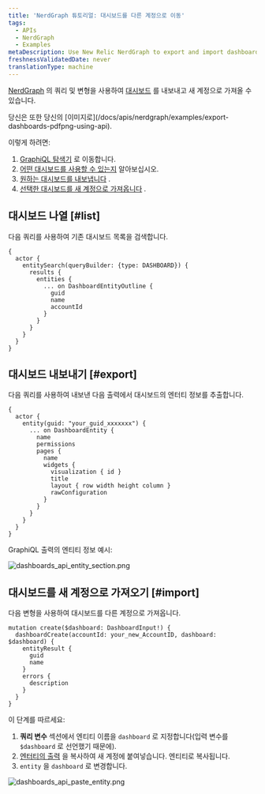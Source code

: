 ```yaml
---
title: 'NerdGraph 튜토리얼: 대시보드를 다른 계정으로 이동'
tags:
  - APIs
  - NerdGraph
  - Examples
metaDescription: Use New Relic NerdGraph to export and import dashboards.
freshnessValidatedDate: never
translationType: machine
---
```




[NerdGraph](/docs/apis/nerdgraph/get-started/introduction-new-relic-nerdgraph) 의 쿼리 및 변형을 사용하여 [대시보드](/docs/query-your-data/explore-query-data/dashboards/introduction-dashboards) 를 내보내고 새 계정으로 가져올 수 있습니다.

<Callout variant="tip">
  당신은 또한 당신의 <InlinePopover type="dashboards"/>[이미지로](/docs/apis/nerdgraph/examples/export-dashboards-pdfpng-using-api).
</Callout>

이렇게 하려면:

1. [GraphiQL 탐색기](https://api.newrelic.com/graphiql) 로 이동합니다.
2. [어떤 대시보드를 사용할 수 있는지](#list) 알아보십시오.
3. [원하는 대시보드를 내보냅니다](#export) .
4. [선택한 대시보드를 새 계정으로 가져옵니다](#import) .

## 대시보드 나열 [#list]

다음 쿼리를 사용하여 기존 대시보드 목록을 검색합니다.

```
{
  actor {
    entitySearch(queryBuilder: {type: DASHBOARD}) {
      results {
        entities {
          ... on DashboardEntityOutline {
            guid
            name
            accountId
          }
        }
      }
    }
  }
}
```

## 대시보드 내보내기 [#export]

다음 쿼리를 사용하여 내보낸 다음 출력에서 대시보드의 엔터티 정보를 추출합니다.

```
{
  actor {
    entity(guid: "your_guid_xxxxxxx") {
      ... on DashboardEntity {
        name
        permissions
        pages {
          name
          widgets {
            visualization { id }
            title
            layout { row width height column }
            rawConfiguration
          }
        }
      }
    }
  }
}
```

GraphiQL 출력의 엔티티 정보 예시:

<img
  title="dashboards_api_entity_section.png"
  alt="dashboards_api_entity_section.png"
  src={apisanddataNerdGraphDashboardEntity}
/>

## 대시보드를 새 계정으로 가져오기 [#import]

다음 변형을 사용하여 대시보드를 다른 계정으로 가져옵니다.

```
mutation create($dashboard: DashboardInput!) {
  dashboardCreate(accountId: your_new_AccountID, dashboard: $dashboard) {
    entityResult {
      guid
      name
    }
    errors {
      description
    }
  }
}
```

이 단계를 따르세요:

1. **쿼리 변수** 섹션에서 엔티티 이름을 `dashboard` 로 지정합니다(입력 변수를 `$dashboard` 로 선언했기 때문에).
2. [엔터티의 출력](#export) 을 복사하여 새 계정에 붙여넣습니다. 엔티티로 복사됩니다.
3. `entity` 을 `dashboard` 로 변경합니다.

<img
  title="dashboards_api_paste_entity.png"
  alt="dashboards_api_paste_entity.png"
  src={apisanddataNerdGraphDashboardPaste}
/>